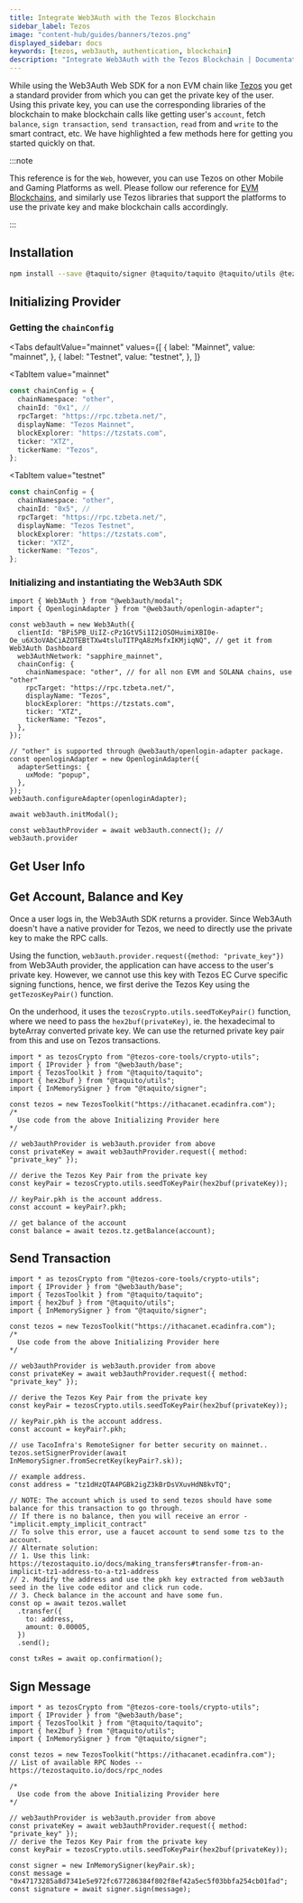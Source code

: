 ```yaml
---
title: Integrate Web3Auth with the Tezos Blockchain
sidebar_label: Tezos
image: "content-hub/guides/banners/tezos.png"
displayed_sidebar: docs
keywords: [tezos, web3auth, authentication, blockchain]
description: "Integrate Web3Auth with the Tezos Blockchain | Documentation - Web3Auth"
---
```



While using the Web3Auth Web SDK for a non EVM chain like [Tezos](https://tezos.com/) you get a standard provider from which you can get the private
key of the user. Using this private key, you can use the corresponding libraries of the blockchain to make blockchain calls like getting user's
`account`, fetch `balance`, `sign transaction`, `send transaction`, `read` from and `write` to the smart contract, etc. We have highlighted a few
methods here for getting you started quickly on that.

:::note

This reference is for the `Web`, however, you can use Tezos on other Mobile and Gaming Platforms as well. Please follow our reference for
[EVM Blockchains](/connect-blockchain/evm/), and similarly use Tezos libraries that support the platforms to use the private key and make blockchain
calls accordingly.

:::

## Installation

```bash npm2yarn
npm install --save @taquito/signer @taquito/taquito @taquito/utils @tezos-core-tools/crypto-utils
```

## Initializing Provider

### Getting the `chainConfig`

<Tabs
 defaultValue="mainnet"
  values={[
    { label: "Mainnet", value: "mainnet", },
    { label: "Testnet", value: "testnet", },
  ]}
>
<TabItem
  value="mainnet"
>

```typescript
const chainConfig = {
  chainNamespace: "other",
  chainId: "0x1", //
  rpcTarget: "https://rpc.tzbeta.net/",
  displayName: "Tezos Mainnet",
  blockExplorer: "https://tzstats.com",
  ticker: "XTZ",
  tickerName: "Tezos",
};
```

</TabItem>

<TabItem
  value="testnet"
>

```typescript
const chainConfig = {
  chainNamespace: "other",
  chainId: "0x5", //
  rpcTarget: "https://rpc.tzbeta.net/",
  displayName: "Tezos Testnet",
  blockExplorer: "https://tzstats.com",
  ticker: "XTZ",
  tickerName: "Tezos",
};
```

</TabItem>
</Tabs>

### Initializing and instantiating the Web3Auth SDK

<InitializeWeb3Auth />

```tsx
import { Web3Auth } from "@web3auth/modal";
import { OpenloginAdapter } from "@web3auth/openlogin-adapter";

const web3auth = new Web3Auth({
  clientId: "BPi5PB_UiIZ-cPz1GtV5i1I2iOSOHuimiXBI0e-Oe_u6X3oVAbCiAZOTEBtTXw4tsluTITPqA8zMsfxIKMjiqNQ", // get it from Web3Auth Dashboard
  web3AuthNetwork: "sapphire_mainnet",
  chainConfig: {
    chainNamespace: "other", // for all non EVM and SOLANA chains, use "other"
    rpcTarget: "https://rpc.tzbeta.net/",
    displayName: "Tezos",
    blockExplorer: "https://tzstats.com",
    ticker: "XTZ",
    tickerName: "Tezos",
  },
});

// "other" is supported through @web3auth/openlogin-adapter package.
const openloginAdapter = new OpenloginAdapter({
  adapterSettings: {
    uxMode: "popup",
  },
});
web3auth.configureAdapter(openloginAdapter);

await web3auth.initModal();

const web3authProvider = await web3auth.connect(); // web3auth.provider
```

## Get User Info

<GetUserInfoSnippet />

## Get Account, Balance and Key

Once a user logs in, the Web3Auth SDK returns a provider. Since Web3Auth doesn't have a native provider for Tezos, we need to directly use the private
key to make the RPC calls.

Using the function, `web3auth.provider.request({method: "private_key"})` from Web3Auth provider, the application can have access to the user's private
key. However, we cannot use this key with Tezos EC Curve specific signing functions, hence, we first derive the Tezos Key using the
`getTezosKeyPair()` function.

On the underhood, it uses the `tezosCrypto.utils.seedToKeyPair()` function, where we need to pass the `hex2buf(privateKey)`, ie. the hexadecimal to
byteArray converted private key. We can use the returned private key pair from this and use on Tezos transactions.

```tsx
import * as tezosCrypto from "@tezos-core-tools/crypto-utils";
import { IProvider } from "@web3auth/base";
import { TezosToolkit } from "@taquito/taquito";
import { hex2buf } from "@taquito/utils";
import { InMemorySigner } from "@taquito/signer";

const tezos = new TezosToolkit("https://ithacanet.ecadinfra.com");
/*
  Use code from the above Initializing Provider here
*/

// web3authProvider is web3auth.provider from above
const privateKey = await web3authProvider.request({ method: "private_key" });

// derive the Tezos Key Pair from the private key
const keyPair = tezosCrypto.utils.seedToKeyPair(hex2buf(privateKey));

// keyPair.pkh is the account address.
const account = keyPair?.pkh;

// get balance of the account
const balance = await tezos.tz.getBalance(account);
```

## Send Transaction

```tsx
import * as tezosCrypto from "@tezos-core-tools/crypto-utils";
import { IProvider } from "@web3auth/base";
import { TezosToolkit } from "@taquito/taquito";
import { hex2buf } from "@taquito/utils";
import { InMemorySigner } from "@taquito/signer";

const tezos = new TezosToolkit("https://ithacanet.ecadinfra.com");
/*
  Use code from the above Initializing Provider here
*/

// web3authProvider is web3auth.provider from above
const privateKey = await web3authProvider.request({ method: "private_key" });

// derive the Tezos Key Pair from the private key
const keyPair = tezosCrypto.utils.seedToKeyPair(hex2buf(privateKey));

// keyPair.pkh is the account address.
const account = keyPair?.pkh;

// use TacoInfra's RemoteSigner for better security on mainnet..
tezos.setSignerProvider(await InMemorySigner.fromSecretKey(keyPair?.sk));

// example address.
const address = "tz1dHzQTA4PGBk2igZ3kBrDsVXuvHdN8kvTQ";

// NOTE: The account which is used to send tezos should have some balance for this transaction to go through.
// If there is no balance, then you will receive an error - "implicit.empty_implicit_contract"
// To solve this error, use a faucet account to send some tzs to the account.
// Alternate solution:
// 1. Use this link: https://tezostaquito.io/docs/making_transfers#transfer-from-an-implicit-tz1-address-to-a-tz1-address
// 2. Modify the address and use the pkh key extracted from web3auth seed in the live code editor and click run code.
// 3. Check balance in the account and have some fun.
const op = await tezos.wallet
  .transfer({
    to: address,
    amount: 0.00005,
  })
  .send();

const txRes = await op.confirmation();
```

## Sign Message

```tsx
import * as tezosCrypto from "@tezos-core-tools/crypto-utils";
import { IProvider } from "@web3auth/base";
import { TezosToolkit } from "@taquito/taquito";
import { hex2buf } from "@taquito/utils";
import { InMemorySigner } from "@taquito/signer";

const tezos = new TezosToolkit("https://ithacanet.ecadinfra.com");
// List of available RPC Nodes -- https://tezostaquito.io/docs/rpc_nodes

/*
  Use code from the above Initializing Provider here
*/

// web3authProvider is web3auth.provider from above
const privateKey = await web3authProvider.request({ method: "private_key" });
// derive the Tezos Key Pair from the private key
const keyPair = tezosCrypto.utils.seedToKeyPair(hex2buf(privateKey));

const signer = new InMemorySigner(keyPair.sk);
const message = "0x47173285a8d7341e5e972fc677286384f802f8ef42a5ec5f03bbfa254cb01fad";
const signature = await signer.sign(message);
```
